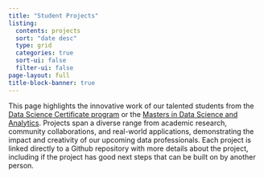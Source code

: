 ```yaml
---
title: "Student Projects"
listing:
  contents: projects
  sort: "date desc"
  type: grid
  categories: true
  sort-ui: false
  filter-ui: false
page-layout: full
title-block-banner: true
---
```

This page highlights the innovative work of our talented students from the [Data Science Certificate program](https://catalog.csuchico.edu/colleges-departments/college-natural-sciences/mathematics/data-science-certificate) or the [Masters in Data Science and Analytics](https://www.csuchico.edu/math/degrees/msdsa.shtml). Projects span a diverse range from academic research, community collaborations, and real-world applications,  demonstrating the impact and creativity of our upcoming data professionals. Each project is linked directly to a Github repository with more details about the project, including if the project has good next steps that can be built on by another person. 
